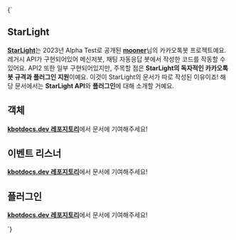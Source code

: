 
<Markdown>
{`
<section>

## StarLight

[**StarLight**](https://starlight.mooner.dev/)는 2023년 Alpha Test로 공개된 [**mooner**](https://github.com/mooner1022)님의 카카오톡봇 프로젝트예요.
레거시 API가 구현되어있어 메신저봇, 채팅 자동응답 봇에서 작성한 코드를 작동할 수 있어요. API2 또한 일부 구현되어있지만, 주목할 점은 **StarLight의 독자적인 카카오톡봇 규격과 플러그인 지원**이예요. 이것이 StarLight의 문서가 따로 작성된 이유이죠!
해당 문서에서는 **StarLight API**와 **플러그인**에 대해 소개할 거예요.

</section>
<section>

## 객체

[**kbotdocs.dev 레포지토리**](https://github.com/nolbo/kbotdocs.dev)에서 문서에 기여해주세요!

</section>
<section>

## 이벤트 리스너

[**kbotdocs.dev 레포지토리**](https://github.com/nolbo/kbotdocs.dev)에서 문서에 기여해주세요!

</section>
<section>

## 플러그인

[**kbotdocs.dev 레포지토리**](https://github.com/nolbo/kbotdocs.dev)에서 문서에 기여해주세요!

</section>
`}
</Markdown>